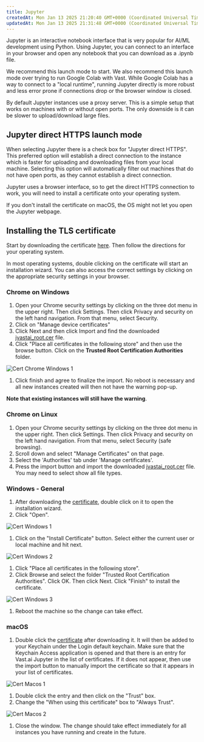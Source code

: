 ```yaml
---
title: Jupyter
createdAt: Mon Jan 13 2025 21:20:40 GMT+0000 (Coordinated Universal Time)
updatedAt: Mon Jan 13 2025 21:31:48 GMT+0000 (Coordinated Universal Time)
---
```


Jupyter is an interactive notebook interface that is very popular for AI/ML development using Python. Using Jupyter, you can connect to an interface in your browser and open any notebook that you can download as a .ipynb file.

We recommend this launch mode to start. We also recommend this launch mode over trying to run Google Colab with Vast. While Google Colab has a way to connect to a "local runtime", running Jupyter directly is more robust and less error prone if connections drop or the browser window is closed.

By default Jupyter instances use a proxy server. This is a simple setup that works on machines with or without open ports. The only downside is it can be slower to upload/download large files.

## Jupyter direct HTTPS launch mode

When selecting Jupyter there is a check box for "Jupyter direct HTTPS". This preferred option will establish a direct connection to the instance which is faster for uploading and downloading files from your local machine. Selecting this option will automatically filter out machines that do not have open ports, as they cannot establish a direct connection.

Jupyter uses a browser interface, so to get the direct HTTPS connection to work, you will need to install a certificate onto your operating system.

>

If you don't install the certificate on macOS, the OS might not let you open the Jupyter webpage.

## Installing the TLS certificate

Start by downloading the certificate [here](https://console.vast.ai/static/jvastai_root.cer). Then follow the directions for your operating system.

In most operating systems, double clicking on the certificate will start an installation wizard. You can also access the correct settings by clicking on the appropriate security settings in your browser.

### Chrome on Windows

1. Open your Chrome security settings by clicking on the three dot menu in the upper right. Then click Settings. Then click Privacy and security on the left hand navigation. From that menu, select Security.
2. Click on "Manage device certificates"
3. Click Next and then click Import and find the downloaded [jvastai\_root.cer](https://console.vast.ai/static/jvastai_root.cer) file.
4. Click "Place all certificates in the following store" and then use the browse button. Click on the **Trusted Root Certification Authorities** folder.

![Cert Chrome Windows 1](https://vast.ai/uploads/cert-chrome-windows-1.JPG "Cert Chrome Windows 1")

1. Click finish and agree to finalize the import. No reboot is necessary and all new instances created will then not have the warning pop-up.

**Note that existing instances will still have the warning**.

### Chrome on Linux

1. Open your Chrome security settings by clicking on the three dot menu in the upper right. Then click Settings. Then click Privacy and security on the left hand navigation. From that menu, select Security (safe browsing).
2. Scroll down and select "Manage Certificates" on that page.
3. Select the 'Authorities' tab under 'Manage certificates'.
4. Press the import button and import the downloaded [jvastai\_root.cer](https://console.vast.ai/static/jvastai_root.cer) file.  You may need to select show all file types.

### Windows - General

1. After downloading the [certificate](https://console.vast.ai/static/jvastai_root.cer), double click on it to open the installation wizard.
2. Click "Open".

![Cert Windows 1](https://vast.ai/uploads/cert-windows-1.JPG "Cert Windows 1")

1. Click on the "Install Certificate" button. Select either the current user or local machine and hit next.

![Cert Windows 2](https://vast.ai/uploads/cert-windows-2.JPG "Cert Windows 2")

1. Click "Place all certificates in the following store".
2. Click Browse and select the folder "Trusted Root Certification Authorities". Click OK. Then click Next. Click "Finish" to install the certificate.

![Cert Windows 3](https://vast.ai/uploads/cert-windows-3.JPG "Cert Windows 3")

1. Reboot the machine so the change can take effect.

### macOS

1. Double click the [certificate](https://console.vast.ai/static/jvastai_root.cer) after downloading it. It will then be added to your Keychain under the Login default keychain. Make sure that the Keychain Access application is opened and that there is an entry for Vast.ai Jupyter in the list of certificates. If it does not appear, then use the import button to manually import the certificate so that it appears in your list of certificates.

![Cert Macos 1](https://vast.ai/uploads/cert-macos-1.jpg "Cert Macos 1")

1. Double click the entry and then click on the "Trust" box.
2. Change the "When using this certificate" box to "Always Trust".

![Cert Macos 2](https://vast.ai/uploads/cert-macos-2.jpg "Cert Macos 2")

1. Close the window. The change should take effect immediately for all instances you have running and create in the future.
